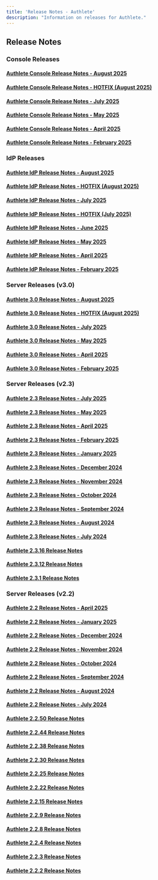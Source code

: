 ```yaml
---
title: 'Release Notes - Authlete'
description: "Information on releases for Authlete."
---
```

## Release Notes
### Console Releases
#### [Authlete Console Release Notes - August 2025](https://www.authlete.com/developers/relnotes/console-2025-august/)
#### [Authlete Console Release Notes - HOTFIX (August 2025)](https://www.authlete.com/developers/relnotes/console-2025-august-hotfix/)
#### [Authlete Console Release Notes - July 2025](https://www.authlete.com/developers/relnotes/console-2025-july/)
#### [Authlete Console Release Notes - May 2025](https://www.authlete.com/developers/relnotes/console-2025-may/)
#### [Authlete Console Release Notes - April 2025](https://www.authlete.com/developers/relnotes/console-2025-april/)
#### [Authlete Console Release Notes - February 2025](https://www.authlete.com/developers/relnotes/console-2025-february/)
### IdP Releases
#### [Authlete IdP Release Notes - August 2025](https://www.authlete.com/developers/relnotes/idp-2025-august/)
#### [Authlete IdP Release Notes - HOTFIX (August 2025)](https://www.authlete.com/developers/relnotes/idp-2025-august-hotfix/)
#### [Authlete IdP Release Notes - July 2025](https://www.authlete.com/developers/relnotes/idp-2025-july/)
#### [Authlete IdP Release Notes - HOTFIX (July 2025)](https://www.authlete.com/developers/relnotes/idp-2025-july-hotfix/)
#### [Authlete IdP Release Notes - June 2025](https://www.authlete.com/developers/relnotes/idp-2025-june/)
#### [Authlete IdP Release Notes - May 2025](https://www.authlete.com/developers/relnotes/idp-2025-may/)
#### [Authlete IdP Release Notes - April 2025](https://www.authlete.com/developers/relnotes/idp-2025-april/)
#### [Authlete IdP Release Notes - February 2025](https://www.authlete.com/developers/relnotes/idp-2025-february/)
### Server Releases (v3.0)
#### [Authlete 3.0 Release Notes - August 2025](https://www.authlete.com/developers/relnotes/3.0-2025-august/)
#### [Authlete 3.0 Release Notes - HOTFIX (August 2025)](https://www.authlete.com/developers/relnotes/3.0-2025-august-hotfix/)
#### [Authlete 3.0 Release Notes - July 2025](https://www.authlete.com/developers/relnotes/3.0-2025-july/)
#### [Authlete 3.0 Release Notes - May 2025](https://www.authlete.com/developers/relnotes/3.0-2025-may/)
#### [Authlete 3.0 Release Notes - April 2025](https://www.authlete.com/developers/relnotes/3.0-2025-april/)
#### [Authlete 3.0 Release Notes - February 2025](https://www.authlete.com/developers/relnotes/3.0-2025-february/)
### Server Releases (v2.3)
#### [Authlete 2.3 Release Notes - July 2025](https://www.authlete.com/developers/relnotes/2.3-2025-july/)
#### [Authlete 2.3 Release Notes - May 2025](https://www.authlete.com/developers/relnotes/2.3-2025-may/)
#### [Authlete 2.3 Release Notes - April 2025](https://www.authlete.com/developers/relnotes/2.3-2025-april/)
#### [Authlete 2.3 Release Notes - February 2025](https://www.authlete.com/developers/relnotes/2.3-2025-february/)
#### [Authlete 2.3 Release Notes - January 2025](https://www.authlete.com/developers/relnotes/2.3-2025-january/)
#### [Authlete 2.3 Release Notes - December 2024](https://www.authlete.com/developers/relnotes/2.3-2024-december/)
#### [Authlete 2.3 Release Notes - November 2024](https://www.authlete.com/developers/relnotes/2.3-2024-november/)
#### [Authlete 2.3 Release Notes - October 2024](https://www.authlete.com/developers/relnotes/2.3-2024-october/)
#### [Authlete 2.3 Release Notes - September 2024](https://www.authlete.com/developers/relnotes/2.3-2024-september/)
#### [Authlete 2.3 Release Notes - August 2024](https://www.authlete.com/developers/relnotes/2.3-2024-august/)
#### [Authlete 2.3 Release Notes - July 2024](https://www.authlete.com/developers/relnotes/2.3-2024-july/)
#### [Authlete 2.3.16 Release Notes](https://www.authlete.com/developers/relnotes/2.3.16/)
#### [Authlete 2.3.12 Release Notes](https://www.authlete.com/developers/relnotes/2.3.12/)
#### [Authlete 2.3.1 Release Notes](https://www.authlete.com/developers/relnotes/2.3.1/)
### Server Releases (v2.2)
#### [Authlete 2.2 Release Notes - April 2025](https://www.authlete.com/developers/relnotes/2.2-2025-april/)
#### [Authlete 2.2 Release Notes - January 2025](https://www.authlete.com/developers/relnotes/2.2-2025-january/)
#### [Authlete 2.2 Release Notes - December 2024](https://www.authlete.com/developers/relnotes/2.2-2024-december/)
#### [Authlete 2.2 Release Notes - November 2024](https://www.authlete.com/developers/relnotes/2.2-2024-november/)
#### [Authlete 2.2 Release Notes - October 2024](https://www.authlete.com/developers/relnotes/2.2-2024-october/)
#### [Authlete 2.2 Release Notes - September 2024](https://www.authlete.com/developers/relnotes/2.2-2024-september/)
#### [Authlete 2.2 Release Notes - August 2024](https://www.authlete.com/developers/relnotes/2.2-2024-august/)
#### [Authlete 2.2 Release Notes - July 2024](https://www.authlete.com/developers/relnotes/2.2-2024-july/)
#### [Authlete 2.2.50 Release Notes](https://www.authlete.com/developers/relnotes/2.2.50/)
#### [Authlete 2.2.44 Release Notes](https://www.authlete.com/developers/relnotes/2.2.44/)
#### [Authlete 2.2.38 Release Notes](https://www.authlete.com/developers/relnotes/2.2.38/)
#### [Authlete 2.2.30 Release Notes](https://www.authlete.com/developers/relnotes/2.2.30/)
#### [Authlete 2.2.25 Release Notes](https://www.authlete.com/developers/relnotes/2.2.25/)
#### [Authlete 2.2.22 Release Notes](https://www.authlete.com/developers/relnotes/2.2.22/)
#### [Authlete 2.2.15 Release Notes](https://www.authlete.com/developers/relnotes/2.2.15/)
#### [Authlete 2.2.9 Release Notes](https://www.authlete.com/developers/relnotes/2.2.9/)
#### [Authlete 2.2.8 Release Notes](https://www.authlete.com/developers/relnotes/2.2.8/)
#### [Authlete 2.2.4 Release Notes](https://www.authlete.com/developers/relnotes/2.2.4/)
#### [Authlete 2.2.3 Release Notes](https://www.authlete.com/developers/relnotes/2.2.3/)
#### [Authlete 2.2.2 Release Notes](https://www.authlete.com/developers/relnotes/2.2.2/)
